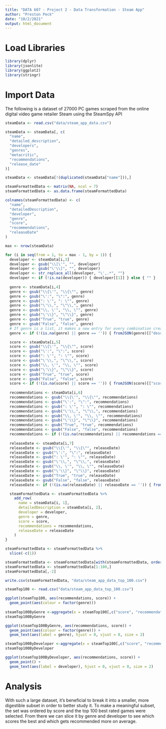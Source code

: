 ```yaml
---
title: "DATA 607 - Project 2 - Data Transformation - Steam App"
author: "Preston Peck"
date: "10/2/2021"
output: html_document
---
```


# Load Libraries

```r
library(dplyr)
library(jsonlite)
library(ggplot2)
library(stringr)
```

# Import Data
The following is a dataset of 27000 PC games scraped from the online digital video game retailer Steam using the SteamSpy API
```r
steamData <- read.csv("data/steam_app_data.csv")

steamData <- steamData[, c(
  "name", 
  "detailed_description", 
  "developers",
  "genres",
  "metacritic",
  "recommendations",
  "release_date"
)]

steamData <- steamData[!(duplicated(steamData["name"])),]

steamFormattedData <- matrix(NA, ncol = 7)
steamFormattedData <- as.data.frame(steamFormattedData)

colnames(steamFormattedData) <- c(
  "name", 
  "detailedDescription",
  "developer",
  "genre",
  "score",
  "recommendations",
  "releaseDate"
)

max <- nrow(steamData)

for (i in seq(from = 1, to = max - 1, by = 1)) {
  developer <- steamData[i,3]
  developer <- gsub("\\[\'", "", developer)
  developer <- gsub("\'\\]", "", developer)
  developer <- str_replace_all(developer, "\',.*", "")
  developer <- if (!is.na(developer)) { developer[[1]] } else { "" }
  
  genre <- steamData[i,4]
  genre <- gsub("\\{\'", "\\{\"", genre)
  genre <- gsub("\':", "\":", genre)
  genre <- gsub(": \'", ": \"", genre)
  genre <- gsub("\'\\,", "\"\\,", genre)
  genre <- gsub("\\, \'", "\\, \"", genre)
  genre <- gsub("\'\\}", "\"\\}", genre)
  genre <- gsub("True", "true", genre)
  genre <- gsub("False", "false", genre)
  # If genre is a list, it makes a new entry for every combination creating redundancies
  genre <- if (!(is.na(genre) || genre == '')) { fromJSON(genre)[["description"]][[1]] } else { "" }

  score <- steamData[i,5]
  score <- gsub("\\{\'", "\\{\"", score)
  score <- gsub("\':", "\":", score)
  score <- gsub(": \'", ": \"", score)
  score <- gsub("\'\\,", "\"\\,", score)
  score <- gsub("\\, \'", "\\, \"", score)
  score <- gsub("\'\\}", "\"\\}", score)
  score <- gsub("True", "true", score)
  score <- gsub("False", "false", score)
  score <- if (!(is.na(score) || score == '')) { fromJSON(score)[["score"]] } else { 0 }
  
  recommendations <- steamData[i,6]
  recommendations <- gsub("\\{\'", "\\{\"", recommendations)
  recommendations <- gsub("\':", "\":", recommendations)
  recommendations <- gsub(": \'", ": \"", recommendations)
  recommendations <- gsub("\'\\,", "\"\\,", recommendations)
  recommendations <- gsub("\\, \'", "\\, \"", recommendations)
  recommendations <- gsub("\'\\}", "\"\\}", recommendations)
  recommendations <- gsub("True", "true", recommendations)
  recommendations <- gsub("False", "false", recommendations)
  recommendations <- if (!(is.na(recommendations) || recommendations == '')) { fromJSON(recommendations)[["total"]] } else { 0 }
    
  releaseDate <- steamData[i,7]
  releaseDate <- gsub("\\{\'", "\\{\"", releaseDate)
  releaseDate <- gsub("\':", "\":", releaseDate)
  releaseDate <- gsub(": \'", ": \"", releaseDate)
  releaseDate <- gsub("\'\\,", "\"\\,", releaseDate)
  releaseDate <- gsub("\\, \'", "\\, \"", releaseDate)
  releaseDate <- gsub("\'\\}", "\"\\}", releaseDate)
  releaseDate <- gsub("True", "true", releaseDate)
  releaseDate <- gsub("False", "false", releaseDate)
  releaseDate <- if (!(is.na(releaseDate) || releaseDate == '')) { fromJSON(releaseDate)[["date"]] } else { "" }

  steamFormattedData <- steamFormattedData %>%
    add_row(
      name = steamData[i, 1],
      detailedDescription = steamData[i, 2],
      developer = developer,
      genre = genre,
      score = score,
      recommendations = recommendations,
      releaseDate = releaseDate
    )
}

steamFormattedData <- steamFormattedData %>%
  slice(-c(1))

steamFormattedData <- steamFormattedData[with(steamFormattedData, order(-score)),]
steamFormattedData <- steamFormattedData[1:100,]
steamFormattedData[,-2]

write.csv(steamFormattedData, "data/steam_app_data_top_100.csv")
```

```r
steamTop100 <- read.csv("data/steam_app_data_top_100.csv")

ggplot(steamTop100, aes(recommendations, score)) +
  geom_point(aes(colour = factor(genre)))
 
steamTop100ByGenre <-aggregate(x = steamTop100[,c("score", "recommendations")], by = steamTop100["genre"], FUN = "mean")
steamTop100ByGenre

ggplot(steamTop100ByGenre, aes(recommendations, score)) +
  geom_point(aes(colour = factor(genre))) +
  geom_text(aes(label = genre), hjust = 0, vjust = 0, size = 2)

steamTop100ByDeveloper <-aggregate(x = steamTop100[,c("score", "recommendations")], by = steamTop100["developer"], FUN = "mean")
steamTop100ByDeveloper

ggplot(steamTop100ByDeveloper, aes(recommendations, score)) +
  geom_point() +
  geom_text(aes(label = developer), hjust = 0, vjust = 0, size = 2)
```

# Analysis
With such a large dataset, it's beneficial to break it into a smaller, more digestible subset in order to better study it. To make a meaningful subset, the set was ordered by score and the top 100 best rated games were selected. From there we can slice it by genre and developer to see which scores the best and which gets recommended more on average.